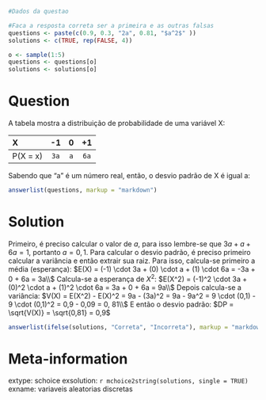 ```r
#Dados da questao

#Faca a resposta correta ser a primeira e as outras falsas
questions <- paste(c(0.9, 0.3, "2a", 0.81, "$a^2$" ))
solutions <- c(TRUE, rep(FALSE, 4))

o <- sample(1:5)
questions <- questions[o]
solutions <- solutions[o]
```

Question
========
A tabela mostra a distribuição de probabilidade de uma variável X:

|X|-1|0|+1|
|:----|:-----:|:-----:|:-----:|
|P(X = x)|`3a`|`a`|`6a`|


Sabendo que "a" é um número real, então, o desvio padrão de X é igual a:

```r
answerlist(questions, markup = "markdown")
```

Solution
========
Primeiro, é preciso calcular o valor de $a$, para isso lembre-se que $3a + a + 6a = 1$, portanto $a = 0,1$. Para calcular o desvio padrão, é preciso primeiro calcular a variância e então extrair sua raiz. Para isso, calcula-se primeiro a média (esperança): $E(X) = (-1) \cdot 3a + (0) \cdot a + (1) \cdot 6a = -3a + 0 + 6a = 3a\\$
Calcula-se a esperança de $X^2$: $E(X^2) = (-1)^2 \cdot 3a + (0)^2 \cdot a + (1)^2 \cdot 6a = 3a + 0 + 6a = 9a\\$
Depois calcula-se a variância: $V(X) = E(X^2) - E(X)^2 = 9a - (3a)^2 = 9a - 9a^2 = 9 \cdot (0,1) - 9 \cdot (0,1)^2 = 0,9 - 0,09 = 0, 81\\$
E então o desvio padrão: $DP = \sqrt{V(X)} = \sqrt{0,81} = 0,9$


```r
answerlist(ifelse(solutions, "Correta", "Incorreta"), markup = "markdown")
```

Meta-information
================
extype: schoice
exsolution: `r mchoice2string(solutions, single = TRUE)`
exname: variaveis aleatorias discretas